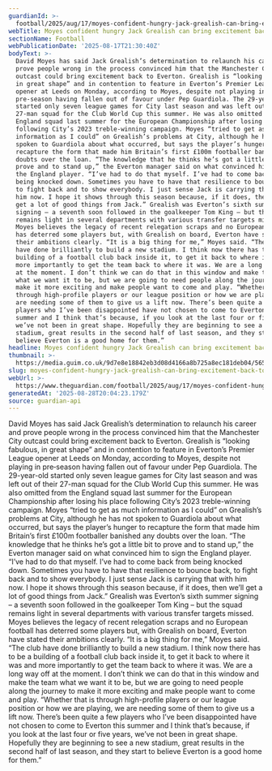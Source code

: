 ```yaml
---
guardianId: >-
  football/2025/aug/17/moyes-confident-hungry-jack-grealish-can-bring-excitement-back-to-everton
webTitle: Moyes confident hungry Jack Grealish can bring excitement back to Everton
sectionName: Football
webPublicationDate: '2025-08-17T21:30:40Z'
bodyText: >-
  David Moyes has said Jack Grealish’s determination to relaunch his career and
  prove people wrong in the process convinced him that the Manchester City
  outcast could bring excitement back to Everton. Grealish is “looking fabulous,
  in great shape” and in contention to feature in Everton’s Premier League
  opener at Leeds on Monday, according to Moyes, despite not playing in
  pre‑season having fallen out of favour under Pep Guardiola. The 29-year-old
  started only seven league games for City last season and was left out of their
  27-man squad for the Club World Cup this summer. He was also omitted from the
  England squad last summer for the European Championship after losing his place
  following City’s 2023 treble-winning campaign. Moyes “tried to get as much
  information as I could” on Grealish’s problems at City, although he has not
  spoken to Guardiola about what occurred, but says the player’s hunger to
  recapture the form that made him Britain’s first £100m footballer banished any
  doubts over the loan. “The knowledge that he thinks he’s got a little bit to
  prove and to stand up,” the Everton manager said on what convinced him to sign
  the England player. “I’ve had to do that myself. I’ve had to come back from
  being knocked down. Sometimes you have to have that resilience to bounce back,
  to fight back and to show everybody. I just sense Jack is carrying that with
  him now. I hope it shows through this season because, if it does, then we’ll
  get a lot of good things from Jack.” Grealish was Everton’s sixth summer
  signing – a seventh soon followed in the goalkeeper Tom King – but the squad
  remains light in several departments with various transfer targets missed.
  Moyes believes the legacy of recent relegation scraps and no European football
  has deterred some players but, with Grealish on board, Everton have stated
  their ambitions clearly. “It is a big thing for me,” Moyes said. “The club
  have done brilliantly to build a new stadium. I think now there has to be a
  building of a football club back inside it, to get it back to where it was and
  more importantly to get the team back to where it was. We are a long way off
  at the moment. I don’t think we can do that in this window and make the team
  what we want it to be, but we are going to need people along the journey to
  make it more exciting and make people want to come and play. “Whether that is
  through high-profile players or our league position or how we are playing, we
  are needing some of them to give us a lift now. There’s been quite a few
  players who I’ve been disappointed have not chosen to come to Everton this
  summer and I think that’s because, if you look at the last four or five years,
  we’ve not been in great shape. Hopefully they are beginning to see a new
  stadium, great results in the second half of last season, and they start to
  believe Everton is a good home for them.”
headline: Moyes confident hungry Jack Grealish can bring excitement back to Everton
thumbnail: >-
  https://media.guim.co.uk/9d7e8e18842eb3d08d4166a8b725a8ec181deb04/565_0_5378_4303/500.jpg
slug: moyes-confident-hungry-jack-grealish-can-bring-excitement-back-to-everton
webUrl: >-
  https://www.theguardian.com/football/2025/aug/17/moyes-confident-hungry-jack-grealish-can-bring-excitement-back-to-everton
generatedAt: '2025-08-28T20:04:23.179Z'
source: guardian-api
---
```

David Moyes has said Jack Grealish’s determination to relaunch his career and prove people wrong in the process convinced him that the Manchester City outcast could bring excitement back to Everton. Grealish is “looking fabulous, in great shape” and in contention to feature in Everton’s Premier League opener at Leeds on Monday, according to Moyes, despite not playing in pre‑season having fallen out of favour under Pep Guardiola. The 29-year-old started only seven league games for City last season and was left out of their 27-man squad for the Club World Cup this summer. He was also omitted from the England squad last summer for the European Championship after losing his place following City’s 2023 treble-winning campaign. Moyes “tried to get as much information as I could” on Grealish’s problems at City, although he has not spoken to Guardiola about what occurred, but says the player’s hunger to recapture the form that made him Britain’s first £100m footballer banished any doubts over the loan. “The knowledge that he thinks he’s got a little bit to prove and to stand up,” the Everton manager said on what convinced him to sign the England player. “I’ve had to do that myself. I’ve had to come back from being knocked down. Sometimes you have to have that resilience to bounce back, to fight back and to show everybody. I just sense Jack is carrying that with him now. I hope it shows through this season because, if it does, then we’ll get a lot of good things from Jack.” Grealish was Everton’s sixth summer signing – a seventh soon followed in the goalkeeper Tom King – but the squad remains light in several departments with various transfer targets missed. Moyes believes the legacy of recent relegation scraps and no European football has deterred some players but, with Grealish on board, Everton have stated their ambitions clearly. “It is a big thing for me,” Moyes said. “The club have done brilliantly to build a new stadium. I think now there has to be a building of a football club back inside it, to get it back to where it was and more importantly to get the team back to where it was. We are a long way off at the moment. I don’t think we can do that in this window and make the team what we want it to be, but we are going to need people along the journey to make it more exciting and make people want to come and play. “Whether that is through high-profile players or our league position or how we are playing, we are needing some of them to give us a lift now. There’s been quite a few players who I’ve been disappointed have not chosen to come to Everton this summer and I think that’s because, if you look at the last four or five years, we’ve not been in great shape. Hopefully they are beginning to see a new stadium, great results in the second half of last season, and they start to believe Everton is a good home for them.”
